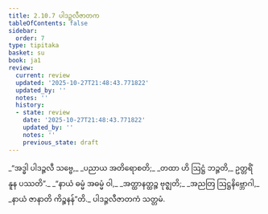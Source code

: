 ```yaml
---
title: 2.10.7 ပါဒဉ္ဇလီဇာတက
tableOfContents: false
sidebar:
  order: 7
type: tipitaka
basket: su
book: ja1
review:
  current: review
  updated: '2025-10-27T21:48:43.771822'
  updated_by: ''
  notes: ''
  history:
  - state: review
    date: '2025-10-27T21:48:43.771822'
    updated_by: ''
    notes: ''
    previous_state: draft
---
```



<ReviewStatus review={frontmatter.review} showDetails={true} />

<HypothesisAnnotation frontmatter={frontmatter} />

<DynamicBreadcrumb />

<Division number="194" book="ja1" e="ch" v="22" p="69">

<Paragraph number="653" type="verses" book="ja1">
_“အဒ္ဓါ ပါဒဉ္ဇလီ သဗ္ဗေ,_  
_ပညာယ အတိရောစတိ;_  
_တထာ ဟိ ဩဋ္ဌံ ဘဉ္ဇတိ,_  
ဥတ္တရိံ နူန ပဿတိ”._  

</Paragraph>

</Division>
<Division number="195" book="ja1" e="ch" v="22" p="69">

<Paragraph number="654" type="verses" book="ja1">
_“နာယံ ဓမ္မံ အဓမ္မံ ဝါ,_  
_အတ္ထာနတ္ထဉ္စ ဗုဇ္ဈတိ;_  
_အညတြ ဩဋ္ဌနိဗ္ဘောဂါ,_  
_နာယံ ဇာနာတိ ကိဉ္စနန်”တိ._  


</Paragraph>
</Division>

<Paragraph number="655" type="center" book="ja1">
ပါဒဉ္ဇလီဇာတကံ သတ္တမံ.
</Paragraph>